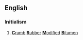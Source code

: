 ==English==

===Initialism===
{{rfc-header|Initialism}}
{{head|en|initialism}}

# [[crumb|'''C'''rumb]] [[rubber|'''R'''ubber]] [[modify|'''M'''odified]] [[bitumen|'''B'''itumen]]